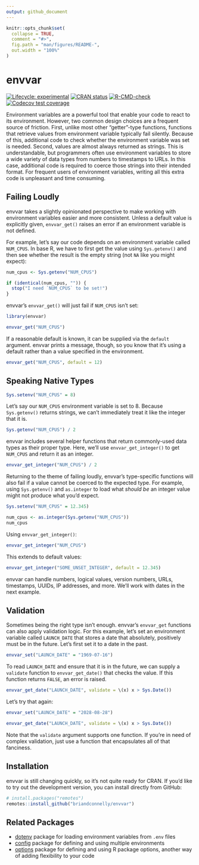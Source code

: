 ```yaml
---
output: github_document
---
```


<!-- README.md is generated from README.Rmd. Please edit that file -->

```r
knitr::opts_chunk$set(
  collapse = TRUE,
  comment = "#>",
  fig.path = "man/figures/README-",
  out.width = "100%"
)
```

# envvar

<!-- badges: start -->
[![Lifecycle: experimental](https://img.shields.io/badge/lifecycle-experimental-orange.svg)](https://lifecycle.r-lib.org/articles/stages.html#experimental)
[![CRAN status](https://www.r-pkg.org/badges/version/envvar)](https://CRAN.R-project.org/package=envvar)
[![R-CMD-check](https://github.com/briandconnelly/envvar/actions/workflows/R-CMD-check.yaml/badge.svg)](https://github.com/briandconnelly/envvar/actions/workflows/R-CMD-check.yaml)
[![Codecov test coverage](https://codecov.io/gh/briandconnelly/envvar/branch/main/graph/badge.svg)](https://app.codecov.io/gh/briandconnelly/envvar?branch=main)
<!-- badges: end -->

Environment variables are a powerful tool that enable your code to react to its environment.
However, two common design choices are a frequent source of friction.
First, unlike most other "getter"-type functions, functions that retrieve values from environment variable typically fail silently.
Because of this, additional code to check whether the environment variable was set is needed.
Second, values are almost always returned as strings.
This is understandable, but programmers often use environment variables to store a wide variety of data types from numbers to timestamps to URLs.
In this case, additional code is required to coerce those strings into their intended format.
For frequent users of environment variables, writing all this extra code is unpleasant and time consuming.

## Failing Loudly

envvar takes a slightly opinionated perspective to make working with environment variables easier and more consistent.
Unless a default value is explicitly given, `envvar_get()` raises an error if an environment variable is not defined.

For example, let's say our code depends on an environment variable called `NUM_CPUS`.
In base R, we have to first get the value using `Sys.getenv()` and then see whether the result is the empty string (not `NA` like you might expect):

```r
num_cpus <- Sys.getenv("NUM_CPUS")

if (identical(num_cpus, "")) {
  stop("I need `NUM_CPUS` to be set!")
}
```

envvar's `envvar_get()` will just fail if `NUM_CPUS` isn't set:

```r
library(envvar)

envvar_get("NUM_CPUS")
```

If a reasonable default is known, it can be supplied via the `default` argument.
envvar prints a message, though, so you know that it's using a default rather than a value specified in the environment.

```r
envvar_get("NUM_CPUS", default = 12)
```


## Speaking Native Types

```r
Sys.setenv("NUM_CPUS" = 8)
```

Let's say our `NUM_CPUS` environment variable is set to 8.
Because `Sys.getenv()` returns strings, we can't immediately treat it like the integer that it is.

```r
Sys.getenv("NUM_CPUS") / 2
```

envvar includes several helper functions that return commonly-used data types as their proper type.
Here, we'll use `envvar_get_integer()` to get `NUM_CPUS` and return it as an integer.

```r
envvar_get_integer("NUM_CPUS") / 2
```

Returning to the theme of failing loudly, envvar's type-specific functions will also fail if a value cannot be coerced to the expected type.
For example, using `Sys.getenv()` and `as.integer` to load what _should be_ an integer value might not produce what you'd expect.

```r
Sys.setenv("NUM_CPUS" = 12.345)

num_cpus <- as.integer(Sys.getenv("NUM_CPUS"))
num_cpus
```

Using `envvar_get_integer()`:

```r
envvar_get_integer("NUM_CPUS")
```

This extends to default values:

```r
envvar_get_integer("SOME_UNSET_INTEGER", default = 12.345)
```

envvar can handle numbers, logical values, version numbers, URLs, timestamps, UUIDs, IP addresses, and more.
We'll work with dates in the next example.


## Validation

Sometimes being the right type isn't enough.
envvar's `envvar_get` functions can also apply validation logic.
For this example, let's set an environment variable called `LAUNCH_DATE` that stores a date that absolutely, positively must be in the future.
Let's first set it to a date in the past.

```r
envvar_set("LAUNCH_DATE" = "1969-07-16")
```

To read `LAUNCH_DATE` and ensure that it is in the future, we can supply a `validate` function to `envvar_get_date()` that checks the value.
If this function returns `FALSE`, an error is raised.

```r
envvar_get_date("LAUNCH_DATE", validate = \(x) x > Sys.Date())
```

Let's try that again:
```r
envvar_set("LAUNCH_DATE" = "2028-08-28")

envvar_get_date("LAUNCH_DATE", validate = \(x) x > Sys.Date())
```

Note that the `validate` argument supports one function.
If you're in need of complex validation, just use a function that encapsulates all of that fanciness.


## Installation

envvar is still changing quickly, so it's not quite ready for CRAN.
If you’d like to try out the development version, you can install directly from GitHub:

``` r
# install.packages("remotes")
remotes::install_github("briandconnelly/envvar")
```


## Related Packages

- [dotenv](https://github.com/gaborcsardi/dotenv) package for loading environment variables from `.env` files
- [config](https://rstudio.github.io/config/) package for defining and using multiple environments
- [options](https://dgkf.github.io/options/) package for defining and using R package options, another way of adding flexibility to your code

